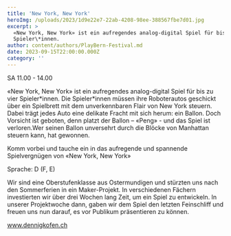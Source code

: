 ```yaml
---
title: 'New York, New York'
heroImg: /uploads/2023/1d9e22e7-22ab-4208-98ee-388567fbe7d01.jpg
excerpt: >
  «New York, New York» ist ein aufregendes analog-digital Spiel für bis zu vier
  Spieler\*innen.
author: content/authors/PlayBern-Festival.md
date: 2023-09-15T22:00:00.000Z
category: ''
---
```


SA 11.00 - 14.00 

«New York, New York» ist ein aufregendes analog-digital Spiel für bis zu vier Spieler\*innen. Die Spieler\*innen müssen ihre Roboterautos geschickt über ein Spielbrett mit dem unverkennbaren Flair von New York steuern. Dabei trägt jedes Auto eine delikate Fracht mit sich herum: ein Ballon. Doch Vorsicht ist geboten, denn platzt der Ballon – «Peng» - und das Spiel ist verloren.Wer seinen Ballon unversehrt durch die Blöcke von Manhattan steuern kann, hat gewonnen.

Komm vorbei und tauche ein in das aufregende und spannende Spielvergnügen von «New York, New York»

Sprache: D (F, E)

Wir sind eine Oberstufenklasse aus Ostermundigen und stürzten uns nach den Sommerferien in ein Maker-Projekt. In verschiedenen Fächern investierten wir über drei Wochen lang Zeit, um ein Spiel zu entwickeln. In unserer Projektwoche dann, gaben wir dem Spiel den letzten Feinschliff und freuen uns nun darauf, es vor Publikum präsentieren zu können.

www.dennigkofen.ch
